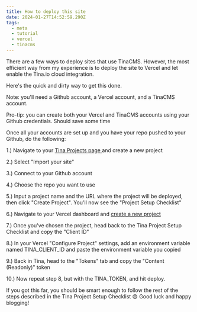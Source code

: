 ```yaml
---
title: How to deploy this site
date: 2024-01-27T14:52:59.290Z
tags:
  - meta
  - tutorial
  - vercel
  - tinacms
---
```


There are a few ways to deploy sites that use TinaCMS. However, the most efficient way from my experience is to deploy the site to Vercel and let enable the Tina.io cloud integration.

Here's the quick and dirty way to get this done.

Note: you'll need a Github account, a Vercel account, and a TinaCMS account.

Pro-tip: you can create both your Vercel and TinaCMS accounts using your Github credentials. Should save some time

Once all your accounts are set up and you have your repo pushed to your Github, do the following:

1.) Navigate to your [Tina Projects page ](https://app.tina.io/projects)and create a new project

2.) Select "Import your site"

3.) Connect to your Github account

4.) Choose the repo you want to use

5.) Input a project name and the URL where the project will be deployed, then click "Create Project". You'll now see the "Project Setup Checklist"

6.) Navigate to your Vercel dashboard and [create a new project]()

7.) Once you've chosen the project, head back to the Tina Project Setup Checklist and copy the "Client ID"

8.) In your Vercel "Configure Project" settings, add an environment variable named TINA\_CLIENT\_ID and paste the environment variable you copied

9.) Back in Tina, head to the "Tokens" tab and copy the "Content (Readonly)" token

10.) Now repeat step 8, but with the TINA\_TOKEN, and hit deploy.

If you got this far, you should be smart enough to follow the rest of the steps described in the Tina Project Setup Checklist 😄 Good luck and happy blogging!
